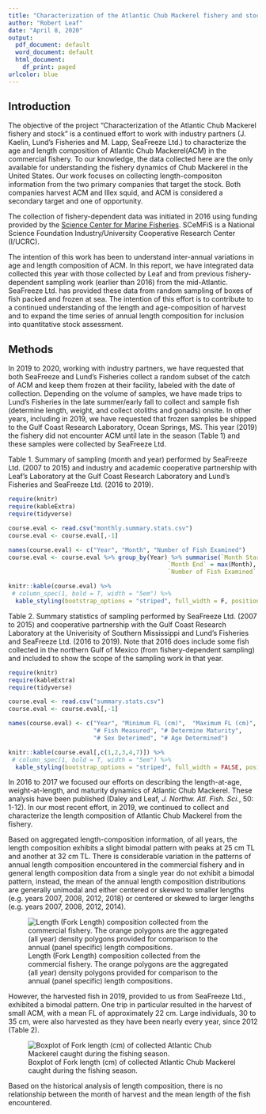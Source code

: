 ---
title: "Characterization of the Atlantic Chub Mackerel fishery and stock, 2020 update"
author: "Robert Leaf"
date: "April 8, 2020"
output:
  pdf_document: default
  word_document: default
  html_document:
    df_print: paged
urlcolor: blue
---

## Introduction

The objective of the project "Characterization of the Atlantic Chub Mackerel fishery and stock" is a continued effort to work with industry partners (J. Kaelin, Lund's Fisheries and M. Lapp, SeaFreeze Ltd.) to characterize the age and length composition of Atlantic Chub Mackerel(ACM) in the commercial fishery. To our knowledge, the data collected here are the only available for understanding the fishery dynamics of Chub Mackerel in the United States. Our work focuses on collecting length-compositon information from the two primary companies that target the stock. Both companies harvest ACM and Illex squid, and ACM is considered a secondary target and one of opportunity.

The collection of fishery-dependent data was initiated in 2016 using funding provided by the [Science Center for Marine Fisheries](www.scemfis.org/). SCeMFiS is a National Science Foundation Industry/University Cooperative Research Center (I/UCRC).

The intention of this work has been to understand inter-annual variations in age and length composition of ACM. In this report, we have integrated data collected this year with those collected by Leaf and from previous fishery-dependent sampling work (earlier than 2016) from the mid-Atlantic. SeaFreeze Ltd. has provided these data from random sampling of boxes of fish packed and frozen at sea. The intention of this effort is to contribute to a continued understanding of the length and age-composition of harvest and to expand the time series of annual length composition for inclusion into quantitative stock assessment.

## Methods

In 2019 to 2020, working with industry partners, we have requested that both SeaFreeze and Lund's Fisheries collect a random subset of the catch of ACM and keep them frozen at their facility, labeled with the date of collection. Depending on the volume of samples, we have made trips to Lund's Fisheries in the late summer/early fall to collect and sample fish (determine length, weight, and collect otoliths and gonads) onsite. In other years, including in 2019, we have requested that frozen samples be shipped to the Gulf Coast Research Laboratory, Ocean Springs, MS. This year (2019) the fishery did not encounter ACM until late in the season (Table 1) and these samples were collected by SeaFreeze Ltd.

\pagebreak

Table 1. Summary of sampling (month and year) performed by SeaFreeze Ltd. (2007 to 2015) and industry and academic cooperative partnership with Leaf's Laboratory at the Gulf Coast Research Laboratory and Lund's Fisheries and SeaFreeze Ltd. (2016 to 2019).

```{r monthly.summary, echo=FALSE, message=FALSE, warning=FALSE}
require(knitr)
require(kableExtra)
require(tidyverse)

course.eval <- read.csv("monthly.summary.stats.csv")
course.eval <- course.eval[,-1]

names(course.eval) <- c("Year", "Month", "Number of Fish Examined")
course.eval <- course.eval %>% group_by(Year) %>% summarise(`Month Start` = min(Month),
                                             `Month End` = max(Month), 
                                             `Number of Fish Examined` = sum(`Number of Fish Examined`))

knitr::kable(course.eval) %>%
 # column_spec(1, bold = T, width = "5em") %>%
  kable_styling(bootstrap_options = "striped", full_width = F, position = "center")
```

\pagebreak

Table 2. Summary statistics of sampling performed by SeaFreeze Ltd. (2007 to 2015) and cooperative partnership with the Gulf Coast Research Laboratory at the Univerisity of Southern Mississippi and Lund's Fisheries and SeaFreeze Ltd. (2016 to 2019). Note that 2016 does include some fish collected in the northern Gulf of Mexico (from fishery-dependent sampling) and included to show the scope of the sampling work in that year.

```{r sampling.summary, echo=FALSE, message=FALSE, warning=FALSE}
require(knitr)
require(kableExtra)
require(tidyverse)

course.eval <- read.csv("summary.stats.csv")
course.eval <- course.eval[,-1]

names(course.eval) <- c("Year",	"Minimum FL (cm)",	"Maximum FL (cm)", 
                        "# Fish Measured", "# Determine Maturity", 
                        "# Sex Deterimed", "# Age Determined")

knitr::kable(course.eval[,c(1,2,3,4,7)]) %>%
 # column_spec(1, bold = T, width = "5em") %>%
  kable_styling(bootstrap_options = "striped", full_width = FALSE, position = "center")
```

In 2016 to 2017 we focused our efforts on describing the length-at-age, weight-at-length, and maturity dynamics of Atlantic Chub Mackerel. These analysis have been published (Daley and Leaf, *J. Northw. Atl. Fish. Sci.*, 50: 1-12). In our most recent effort, in 2019, we continued to collect and characterize the length composition of Atlantic Chub Mackerel from the fishery. 

Based on aggregated length-composition information, of all years, the length composition exhibits a slight bimodal pattern with peaks at 25 cm TL and another at 32 cm TL. There is considerable variation in the patterns of annual length composition encountered in the commercial fishery and in general length composition data from a single year do not exhibit a bimodal pattern, instead, the mean of the annual length composition distributions are generally unimodal and either centered or skewed to smaller lengths (e.g. years 2007, 2008, 2012, 2018) or centered or skewed to larger lengths (e.g. years 2007, 2008, 2012, 2014).

![Length (Fork Length) composition collected from the commercial fishery. The orange polygons are the aggregated (all year) density polygons provided for comparison to the annual (panel specific) length compositions.](length.comps.panel.png)

However, the harvested fish in 2019, provided to us from SeaFreeze Ltd., exhibited a bimodal pattern. One trip in particular resulted in the harvest of small ACM, with a mean FL of approximately 22 cm. Large individuals, 30 to 35 cm, were also harvested as they have been nearly every year, since 2012 (Table 2).

![Boxplot of Fork length (cm) of collected Atlantic Chub Mackerel caught during the fishing season.](month.FL.boxplot.png)

Based on the historical analysis of length composition, there is no relationship between the month of harvest and the mean length of the fish encountered.
